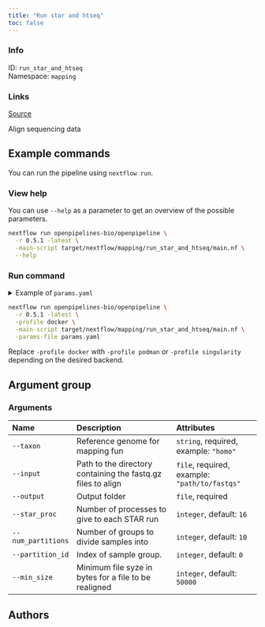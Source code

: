 ```yaml
---
title: "Run star and htseq"
toc: false
---
```


::: {.column-margin}

### Info

ID: `run_star_and_htseq`  
Namespace: `mapping`

### Links
[Source](https://github.com/openpipelines-bio/openpipeline/blob/main/mapping/run_star_and_htseq){.btn-action .btn-sm .btn-info .btn role="button"}

:::

Align sequencing data

## Example commands

You can run the pipeline using `nextflow run`.

### View help

You can use `--help` as a parameter to get an overview of the possible parameters.

```bash
nextflow run openpipelines-bio/openpipeline \
  -r 0.5.1 -latest \
  -main-script target/nextflow/mapping/run_star_and_htseq/main.nf \
  --help
```

### Run command

<details>
<summary>Example of `params.yaml`</summary>
```yaml

```
</details>

```bash
nextflow run openpipelines-bio/openpipeline \
  -r 0.5.1 -latest \
  -profile docker \
  -main-script target/nextflow/mapping/run_star_and_htseq/main.nf \
  -params-file params.yaml
```

:::{.callout-note}
Replace `-profile docker` with `-profile podman` or `-profile singularity` depending on the desired backend.
:::

## Argument group

### Arguments

|Name               |Description                                                  |Attributes                                    |
|:------------------|:------------------------------------------------------------|:---------------------------------------------|
|`--taxon`          |Reference genome for mapping fun                             |`string`, required, example: `"homo"`         |
|`--input`          |Path to the directory containing the fastq.gz files to align |`file`, required, example: `"path/to/fastqs"` |
|`--output`         |Output folder                                                |`file`, required                              |
|`--star_proc`      |Number of processes to give to each STAR run                 |`integer`, default: `16`                      |
|`--num_partitions` |Number of groups to divide samples into                      |`integer`, default: `10`                      |
|`--partition_id`   |Index of sample group.                                       |`integer`, default: `0`                       |
|`--min_size`       |Minimum file syze in bytes for a file to be realigned        |`integer`, default: `50000`                   |

## Authors

